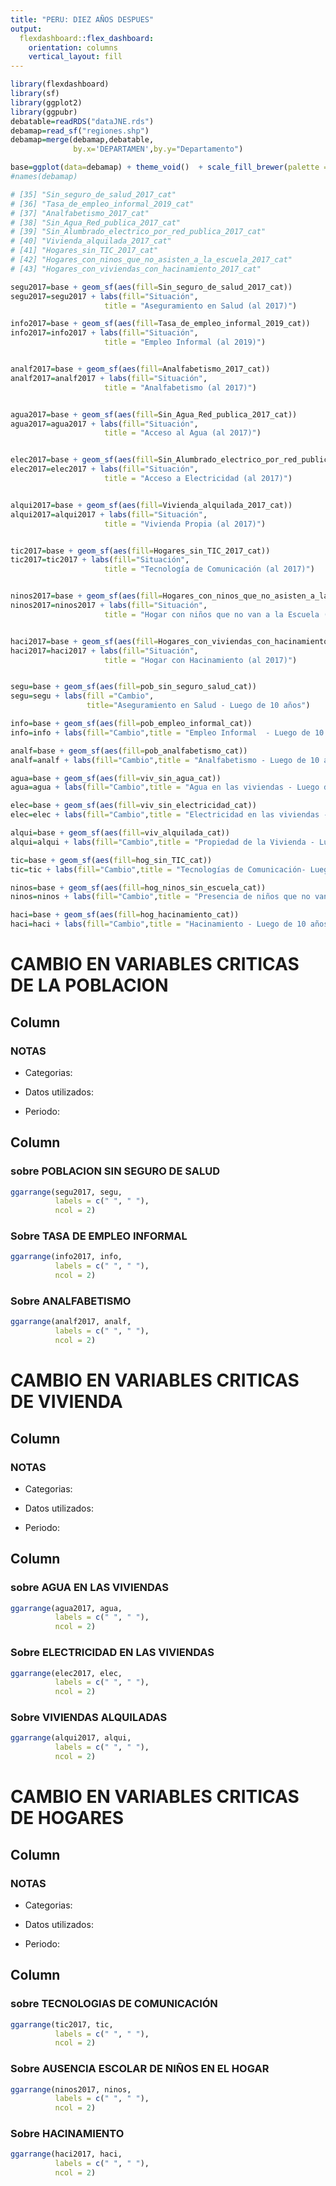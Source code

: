 ```yaml
---
title: "PERU: DIEZ AÑOS DESPUES"
output: 
  flexdashboard::flex_dashboard:
    orientation: columns
    vertical_layout: fill
---
```


```r
library(flexdashboard)
library(sf)
library(ggplot2)
library(ggpubr)
debatable=readRDS("dataJNE.rds")
debamap=read_sf("regiones.shp")
debamap=merge(debamap,debatable,
              by.x='DEPARTAMEN',by.y="Departamento")

base=ggplot(data=debamap) + theme_void()  + scale_fill_brewer(palette = "YlOrBr",drop=FALSE)
#names(debamap)
```

```r

# [35] "Sin_seguro_de_salud_2017_cat"                        
# [36] "Tasa_de_empleo_informal_2019_cat"                     
# [37] "Analfabetismo_2017_cat"                               
# [38] "Sin_Agua_Red_publica_2017_cat"                        
# [39] "Sin_Alumbrado_electrico_por_red_publica_2017_cat"     
# [40] "Vivienda_alquilada_2017_cat"                          
# [41] "Hogares_sin_TIC_2017_cat"                             
# [42] "Hogares_con_ninos_que_no_asisten_a_la_escuela_2017_cat"
# [43] "Hogares_con_viviendas_con_hacinamiento_2017_cat"

segu2017=base + geom_sf(aes(fill=Sin_seguro_de_salud_2017_cat))
segu2017=segu2017 + labs(fill="Situación",
                     title = "Aseguramiento en Salud (al 2017)")

info2017=base + geom_sf(aes(fill=Tasa_de_empleo_informal_2019_cat))
info2017=info2017 + labs(fill="Situación",
                     title = "Empleo Informal (al 2019)")


analf2017=base + geom_sf(aes(fill=Analfabetismo_2017_cat))
analf2017=analf2017 + labs(fill="Situación",
                     title = "Analfabetismo (al 2017)")


agua2017=base + geom_sf(aes(fill=Sin_Agua_Red_publica_2017_cat))
agua2017=agua2017 + labs(fill="Situación",
                     title = "Acceso al Agua (al 2017)")


elec2017=base + geom_sf(aes(fill=Sin_Alumbrado_electrico_por_red_publica_2017_cat))
elec2017=elec2017 + labs(fill="Situación",
                     title = "Acceso a Electricidad (al 2017)")


alqui2017=base + geom_sf(aes(fill=Vivienda_alquilada_2017_cat))
alqui2017=alqui2017 + labs(fill="Situación",
                     title = "Vivienda Propia (al 2017)")


tic2017=base + geom_sf(aes(fill=Hogares_sin_TIC_2017_cat))
tic2017=tic2017 + labs(fill="Situación",
                     title = "Tecnología de Comunicación (al 2017)")


ninos2017=base + geom_sf(aes(fill=Hogares_con_ninos_que_no_asisten_a_la_escuela_2017_cat))
ninos2017=ninos2017 + labs(fill="Situación",
                     title = "Hogar con niños que no van a la Escuela (al 2017)")


haci2017=base + geom_sf(aes(fill=Hogares_con_viviendas_con_hacinamiento_2017_cat))
haci2017=haci2017 + labs(fill="Situación",
                     title = "Hogar con Hacinamiento (al 2017)")



```



```r
segu=base + geom_sf(aes(fill=pob_sin_seguro_salud_cat))
segu=segu + labs(fill ="Cambio",
                 title="Aseguramiento en Salud - Luego de 10 años")

info=base + geom_sf(aes(fill=pob_empleo_informal_cat))
info=info + labs(fill="Cambio",title = "Empleo Informal  - Luego de 10 años")

analf=base + geom_sf(aes(fill=pob_analfabetismo_cat)) 
analf=analf + labs(fill="Cambio",title = "Analfabetismo - Luego de 10 años")

agua=base + geom_sf(aes(fill=viv_sin_agua_cat)) 
agua=agua + labs(fill="Cambio",title = "Agua en las viviendas - Luego de 10 años")

elec=base + geom_sf(aes(fill=viv_sin_electricidad_cat)) 
elec=elec + labs(fill="Cambio",title = "Electricidad en las viviendas - Luego de 10 años")

alqui=base + geom_sf(aes(fill=viv_alquilada_cat)) 
alqui=alqui + labs(fill="Cambio",title = "Propiedad de la Vivienda - Luego de 10 años")

tic=base + geom_sf(aes(fill=hog_sin_TIC_cat)) 
tic=tic + labs(fill="Cambio",title = "Tecnologías de Comunicación- Luego de 10 años")

ninos=base + geom_sf(aes(fill=hog_ninos_sin_escuela_cat)) 
ninos=ninos + labs(fill="Cambio",title = "Presencia de niños que no van a la escuela - Luego de 10 años")

haci=base + geom_sf(aes(fill=hog_hacinamiento_cat)) 
haci=haci + labs(fill="Cambio",title = "Hacinamiento - Luego de 10 años")

```




**CAMBIO EN VARIABLES CRITICAS DE LA POBLACION** 
=====================================


Column {data-width=180}
-------------------------------------
    
### **NOTAS**

* Categorias:


* Datos utilizados: 


* Periodo: 



Column {.tabset}
-------------------------------------

### **sobre POBLACION SIN SEGURO DE SALUD**

```r

ggarrange(segu2017, segu, 
          labels = c(" ", " "),
          ncol = 2)
```



### **Sobre TASA DE EMPLEO INFORMAL**

```r

ggarrange(info2017, info, 
          labels = c(" ", " "),
          ncol = 2)

```


### **Sobre ANALFABETISMO**


```r
ggarrange(analf2017, analf, 
          labels = c(" ", " "),
          ncol = 2)

```


**CAMBIO EN VARIABLES CRITICAS DE VIVIENDA** 
=====================================


Column {data-width=180}
-------------------------------------
    
### **NOTAS**

* Categorias:


* Datos utilizados: 


* Periodo: 



Column {.tabset}
-------------------------------------

### **sobre  AGUA EN LAS VIVIENDAS**

```r
ggarrange(agua2017, agua, 
          labels = c(" ", " "),
          ncol = 2)
```


### **Sobre ELECTRICIDAD EN LAS VIVIENDAS**

```r
ggarrange(elec2017, elec, 
          labels = c(" ", " "),
          ncol = 2)
```

### **Sobre VIVIENDAS ALQUILADAS**

```r
ggarrange(alqui2017, alqui, 
          labels = c(" ", " "),
          ncol = 2)

```


**CAMBIO EN VARIABLES CRITICAS DE HOGARES** 
=====================================


Column {data-width=180}
-------------------------------------
    
### **NOTAS**

* Categorias:


* Datos utilizados: 


* Periodo: 



Column {.tabset}
-------------------------------------

### **sobre TECNOLOGIAS DE COMUNICACIÓN**

```r
ggarrange(tic2017, tic, 
          labels = c(" ", " "),
          ncol = 2)
```


### **Sobre AUSENCIA ESCOLAR DE NIÑOS EN EL HOGAR**

```r
ggarrange(ninos2017, ninos, 
          labels = c(" ", " "),
          ncol = 2)

```

### **Sobre HACINAMIENTO**

```r
ggarrange(haci2017, haci, 
          labels = c(" ", " "),
          ncol = 2)
```
